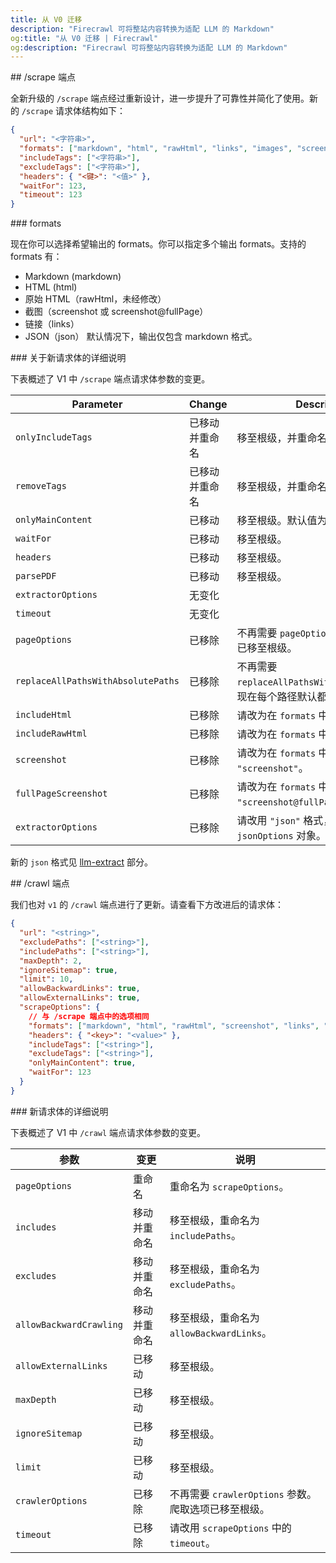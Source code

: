 ```yaml
---
title: 从 V0 迁移
description: "Firecrawl 可将整站内容转换为适配 LLM 的 Markdown"
og:title: "从 V0 迁移 | Firecrawl"
og:description: "Firecrawl 可将整站内容转换为适配 LLM 的 Markdown"
---
```


<div id="scrape-endpoint">
  ## /scrape 端点
</div>

全新升级的 `/scrape` 端点经过重新设计，进一步提升了可靠性并简化了使用。新的 `/scrape` 请求体结构如下：

```json
{
  "url": "<字符串>",
  "formats": ["markdown", "html", "rawHtml", "links", "images", "screenshot", "json"],
  "includeTags": ["<字符串>"],
  "excludeTags": ["<字符串>"],
  "headers": { "<键>": "<值>" },
  "waitFor": 123,
  "timeout": 123
}
```

<div id="formats">
  ### formats
</div>

现在你可以选择希望输出的 formats。你可以指定多个输出 formats。支持的 formats 有：

* Markdown (markdown)
* HTML (html)
* 原始 HTML（rawHtml，未经修改）
* 截图（screenshot 或 screenshot@fullPage）
* 链接（links）
* JSON（json）
  默认情况下，输出仅包含 markdown 格式。

<div id="details-on-the-new-request-body">
  ### 关于新请求体的详细说明
</div>

下表概述了 V1 中 `/scrape` 端点请求体参数的变更。

| Parameter | Change | Description |
| --------- | ------ | ----------- |
| `onlyIncludeTags` | 已移动并重命名 | 移至根级，并重命名为 `includeTags`。 |
| `removeTags` | 已移动并重命名 | 移至根级，并重命名为 `excludeTags`。 |
| `onlyMainContent`| 已移动 | 移至根级。默认值为 `true`。 |
| `waitFor`| 已移动 | 移至根级。 |
| `headers`| 已移动 | 移至根级。 |
| `parsePDF`| 已移动 | 移至根级。 |
| `extractorOptions`| 无变化 ||
| `timeout`| 无变化 ||
| `pageOptions` | 已移除 | 不再需要 `pageOptions` 参数。抓取选项已移至根级。 |
| `replaceAllPathsWithAbsolutePaths` | 已移除 | 不再需要 `replaceAllPathsWithAbsolutePaths`。现在每个路径默认都是绝对路径。 |
| `includeHtml`| 已移除 | 请改为在 `formats` 中添加 `"html"`。 |
| `includeRawHtml`| 已移除 | 请改为在 `formats` 中添加 `"rawHtml"`。 |
| `screenshot`| 已移除 | 请改为在 `formats` 中添加 `"screenshot"`。 |
| `fullPageScreenshot`| 已移除 | 请改为在 `formats` 中添加 `"screenshot@fullPage"`。 |
| `extractorOptions` | 已移除 | 请改用 `"json"` 格式，并配合 `jsonOptions` 对象。 |

新的 `json` 格式见 [llm-extract](/zh/features/extract) 部分。

<div id="crawl-endpoint">
  ## /crawl 端点
</div>

我们也对 `v1` 的 `/crawl` 端点进行了更新。请查看下方改进后的请求体：

```json
{
  "url": "<string>",
  "excludePaths": ["<string>"],
  "includePaths": ["<string>"],
  "maxDepth": 2,
  "ignoreSitemap": true,
  "limit": 10,
  "allowBackwardLinks": true,
  "allowExternalLinks": true,
  "scrapeOptions": {
    // 与 /scrape 端点中的选项相同
    "formats": ["markdown", "html", "rawHtml", "screenshot", "links", "images"],
    "headers": { "<key>": "<value>" },
    "includeTags": ["<string>"],
    "excludeTags": ["<string>"],
    "onlyMainContent": true,
    "waitFor": 123
  }
}
```

<div id="details-on-the-new-request-body">
  ### 新请求体的详细说明
</div>

下表概述了 V1 中 `/crawl` 端点请求体参数的变更。

| 参数 | 变更 | 说明 |
| --------- | ------ | ----------- |
| `pageOptions` | 重命名 | 重命名为 `scrapeOptions`。 |
| `includes` | 移动并重命名 | 移至根级，重命名为 `includePaths`。 |
| `excludes` | 移动并重命名 | 移至根级，重命名为 `excludePaths`。 |
| `allowBackwardCrawling` | 移动并重命名 | 移至根级，重命名为 `allowBackwardLinks`。 |
| `allowExternalLinks` | 已移动 | 移至根级。 |
| `maxDepth` | 已移动 | 移至根级。 |
| `ignoreSitemap` | 已移动 | 移至根级。 |
| `limit` | 已移动 | 移至根级。 |
| `crawlerOptions` | 已移除 | 不再需要 `crawlerOptions` 参数。爬取选项已移至根级。 |
| `timeout` | 已移除 | 请改用 `scrapeOptions` 中的 `timeout`。 |
